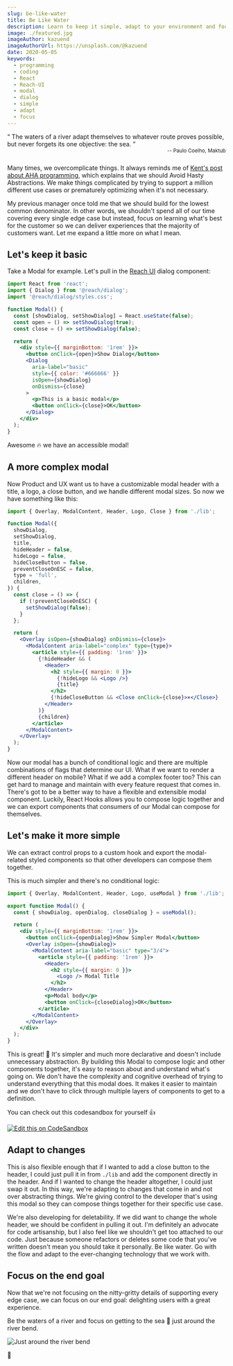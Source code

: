 ```yaml
---
slug: be-like-water
title: Be Like Water
description: Learn to keep it simple, adapt to your environment and focus on the end goal
image: ./featured.jpg
imageAuthor: kazuend
imageAuthorUrl: https://unsplash.com/@kazuend
date: 2020-05-05
keywords:
  - programming
  - coding
  - React
  - Reach-UI
  - modal
  - dialog
  - simple
  - adapt
  - focus
---
```



<q>
  The waters of a river adapt themselves to whatever route proves possible, but
  never forgets its one objective: the sea.
</q>
<div style="margin-bottom: 1.5rem; text-align: right">
  <small>-- Paulo Coelho, Maktub</small>
</div>

Many times, we overcomplicate things. It always reminds me of [Kent's post about AHA
programming](https://kentcdodds.com/blog/aha-programming), which explains that we should Avoid Hasty Abstractions. We
make things complicated by trying to support a million different use cases or prematurely optimizing when it's not
necessary.

My previous manager once told me that we should build for the lowest common denominator. In other words, we shouldn't
spend all of our time covering every single edge case but instead, focus on learning what's best for the customer so we
can deliver experiences that the majority of customers want. Let me expand a little more on what I mean.

## Let's keep it basic

Take a Modal for example. Let's pull in the [Reach UI](https://reacttraining.com/reach-ui/dialog/) dialog component:

```jsx
import React from 'react';
import { Dialog } from '@reach/dialog';
import '@reach/dialog/styles.css';

function Modal() {
  const [showDialog, setShowDialog] = React.useState(false);
  const open = () => setShowDialog(true);
  const close = () => setShowDialog(false);

  return (
    <div style={{ marginBottom: '1rem' }}>
      <button onClick={open}>Show Dialog</button>
      <Dialog
        aria-label="basic"
        style={{ color: '#666666' }}
        isOpen={showDialog}
        onDismiss={close}
      >
        <p>This is a basic modal</p>
        <button onClick={close}>OK</button>
      </Dialog>
    </div>
  );
}
```

<BasicModal />

Awesome 🔥 we have an accessible modal!

## A more complex modal

Now Product and UX want us to have a customizable modal header with a title, a logo, a close button, and we handle
different modal sizes. So now we have something like this:

```jsx
import { Overlay, ModalContent, Header, Logo, Close } from './lib';

function Modal({
  showDialog,
  setShowDialog,
  title,
  hideHeader = false,
  hideLogo = false,
  hideCloseButton = false,
  preventCloseOnESC = false,
  type = 'full',
  children,
}) {
  const close = () => {
    if (!preventCloseOnESC) {
      setShowDialog(false);
    }
  };

  return (
    <Overlay isOpen={showDialog} onDismiss={close}>
      <ModalContent aria-label="complex" type={type}>
        <article style={{ padding: '1rem' }}>
          {!hideHeader && (
            <Header>
              <h2 style={{ margin: 0 }}>
                {!hideLogo && <Logo />}
                {title}
              </h2>
              {!hideCloseButton && <Close onClick={close}>×</Close>}
            </Header>
          )}
          {children}
        </article>
      </ModalContent>
    </Overlay>
  );
}
```

<ComplexModal />

Now our modal has a bunch of conditional logic and there are multiple combinations of flags that determine our UI. What
if we want to render a different header on mobile? What if we add a complex footer too? This can get hard to manage and
maintain with every feature request that comes in. There's got to be a better way to have a flexible and extensible
modal component. Luckily, React Hooks allows you to compose logic together and we can export components that consumers of
our Modal can compose for themselves.

## Let's make it more simple

We can extract control props to a custom hook and export the modal-related styled components so that other developers
can compose them together.

This is much simpler and there's no conditional logic:

```jsx
import { Overlay, ModalContent, Header, Logo, useModal } from './lib';

export function Modal() {
  const { showDialog, openDialog, closeDialog } = useModal();

  return (
    <div style={{ marginBottom: '1rem' }}>
      <button onClick={openDialog}>Show Simpler Modal</button>
      <Overlay isOpen={showDialog}>
        <ModalContent aria-label="basic" type="3/4">
          <article style={{ padding: '1rem' }}>
            <Header>
              <h2 style={{ margin: 0 }}>
                <Logo /> Modal Title
              </h2>
            </Header>
            <p>Modal body</p>
            <button onClick={closeDialog}>OK</button>
          </article>
        </ModalContent>
      </Overlay>
    </div>
  );
}
```

<SimplerModal />

This is great! 🐯 It's simpler and much more declarative and doesn't include unnecessary abstraction. By building this
Modal to compose logic and other components together, it's easy to reason about and understand what's going on. We don't
have the complexity and cognitive overhead of trying to understand everything that this modal does. It makes it easier
to maintain and we don't have to click through multiple layers of components to get to a definition.

You can check out this codesandbox for yourself 👍

[![Edit this on CodeSandbox](https://codesandbox.io/static/img/play-codesandbox.svg)](https://codesandbox.io/s/modals-o4x7f?fontsize=14&hidenavigation=1&module=%2Fsrc%2FApp.js&theme=dark)

## Adapt to changes

This is also flexible enough that if I wanted to add a close button to the header, I could just pull it in from `./lib`
and add the component directly in the header. And if I wanted to change the header altogether, I could just swap it out.
In this way, we're adapting to changes that come in and not over abstracting things. We're giving control to the
developer that's using this modal so they can compose things together for their specific use case.

We're also developing for deletability. If we did want to change the whole header, we should be confident in pulling it
out. I'm definitely an advocate for code artisanship, but I also feel like we shouldn't get too attached to our code.
Just because someone refactors or deletes some code that you've written doesn't mean you should take it personally. Be
like water. Go with the flow and adapt to the ever-changing technology that we work with.

## Focus on the end goal

Now that we're not focusing on the nitty-gritty details of supporting every edge case, we can focus on our end goal:
delighting users with a great experience.

Be the waters of a river and focus on getting to the sea 🌊 just around the river bend.

![Just around the river bend](https://media3.giphy.com/media/BL20dwXVrXmOk/giphy.gif?cid=ecf05e47754f916089de4de41e72e2bc07c2aff5e812542f&rid=giphy.gif)

🌮
